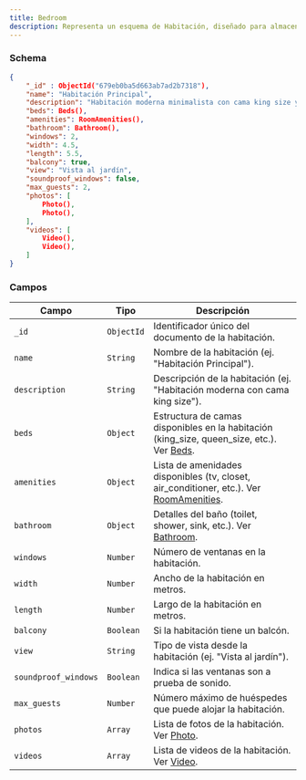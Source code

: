 ```yaml
---
title: Bedroom
description: Representa un esquema de Habitación, diseñado para almacenar información detallada sobre las características y servicios de una habitación en una propiedad.
---
```


### Schema

```json
{
    "_id" : ObjectId("679eb0ba5d663ab7ad2b7318"),
    "name": "Habitación Principal",
    "description": "Habitación moderna minimalista con cama king size y baño privado.",
    "beds": Beds(),
    "amenities": RoomAmenities(),
    "bathroom": Bathroom(),
    "windows": 2,
    "width": 4.5,
    "length": 5.5,
    "balcony": true,
    "view": "Vista al jardín",
    "soundproof_windows": false,
    "max_guests": 2,
    "photos": [
        Photo(),
        Photo(),
    ],
    "videos": [
        Video(),
        Video(),
    ]
}
```

### Campos

| Campo               | Tipo         | Descripción                                                                 |
|---------------------|--------------|-----------------------------------------------------------------------------|
| `_id`               | `ObjectId`   | Identificador único del documento de la habitación.                         |
| `name`              | `String`     | Nombre de la habitación (ej. "Habitación Principal").                       |
| `description`       | `String`     | Descripción de la habitación (ej. "Habitación moderna con cama king size"). |
| `beds`              | `Object`     | Estructura de camas disponibles en la habitación (king_size, queen_size, etc.). Ver [Beds](/docs/database/schemas/secondary-schemas/beds).|
| `amenities`         | `Object`     | Lista de amenidades disponibles (tv, closet, air_conditioner, etc.). Ver [RoomAmenities](/docs/database/schemas/secondary-schemas/room-amenities).       |
| `bathroom`          | `Object`     | Detalles del baño (toilet, shower, sink, etc.). Ver [Bathroom](/docs/database/schemas/secondary-schemas/bathroom).                            |
| `windows`           | `Number`     | Número de ventanas en la habitación.                                        |
| `width`             | `Number`     | Ancho de la habitación en metros.                                           |
| `length`            | `Number`     | Largo de la habitación en metros.                                           |
| `balcony`           | `Boolean`    | Si la habitación tiene un balcón.                                           |
| `view`              | `String`     | Tipo de vista desde la habitación (ej. "Vista al jardín").                  |
| `soundproof_windows`| `Boolean`    | Indica si las ventanas son a prueba de sonido.                              |
| `max_guests`        | `Number`     | Número máximo de huéspedes que puede alojar la habitación.                  |
| `photos`            | `Array`      | Lista de fotos de la habitación. Ver [Photo](/docs/database/schemas/secondary-schemas/photo). |
| `videos`            | `Array`      | Lista de videos de la habitación. Ver [Video](/docs/database/schemas/secondary-schemas/video).|